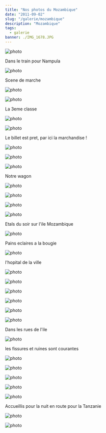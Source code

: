 ```yaml
---
title: "Nos photos du Mozambique"
date: "2011-09-02"
slug: "/galerie/mozambique"
description: "Mozambique"
tags:
  - galerie
banner: ./IMG_1678.JPG
---
```


![photo](./IMG_1678.JPG)

<div class="img-caption">Dans le train pour Nampula</div>

![photo](./IMG_1680.JPG)

<div class="img-caption">Scene de marche</div>

![photo](./IMG_1683.JPG)

<div class="img-caption"></div>

![photo](./IMG_1685.JPG)

<div class="img-caption">La 3eme classe</div>

![photo](./IMG_1691.JPG)

<div class="img-caption"></div>

![photo](./IMG_1692.JPG)

<div class="img-caption">Le billet est pret, par ici la marchandise !</div>

![photo](./IMG_1693.JPG)

<div class="img-caption"></div>

![photo](./IMG_1700.JPG)

<div class="img-caption"></div>

![photo](./IMG_1705.JPG)

<div class="img-caption">Notre wagon</div>

![photo](./IMG_1708.JPG)

<div class="img-caption"></div>

![photo](./IMG_1715.JPG)

<div class="img-caption"></div>

![photo](./IMG_1718.JPG)

<div class="img-caption"></div>

![photo](./IMG_1729.JPG)

<div class="img-caption">Etals du soir sur l'ile Mozambique</div>

![photo](./IMG_1730.JPG)

<div class="img-caption">Pains eclaires a la bougie</div>

![photo](./IMG_1740.JPG)

<div class="img-caption">l'hopital de la ville</div>

![photo](./IMG_1742.JPG)

<div class="img-caption"></div>

![photo](./IMG_1744.JPG)

<div class="img-caption"></div>

![photo](./IMG_1746.JPG)

<div class="img-caption"></div>

![photo](./IMG_1763.JPG)

<div class="img-caption"></div>

![photo](./IMG_1768.JPG)

<div class="img-caption"></div>

![photo](./IMG_1772.JPG)

<div class="img-caption">Dans les rues de l'ile</div>

![photo](./IMG_1773.JPG)

<div class="img-caption">les fissures et ruines sont courantes</div>

![photo](./IMG_1775.JPG)

<div class="img-caption"></div>

![photo](./IMG_1777.JPG)

<div class="img-caption"></div>

![photo](./IMG_1780.JPG)

<div class="img-caption"></div>

![photo](./IMG_1785.JPG)

<div class="img-caption"></div>

![photo](./IMG_1788.JPG)

<div class="img-caption">Accueillis pour la nuit en route pour la Tanzanie</div>

![photo](./IMG_1791.JPG)

<div class="img-caption"></div>

![photo](./IMG_1798.JPG)

<div class="img-caption"></div>
